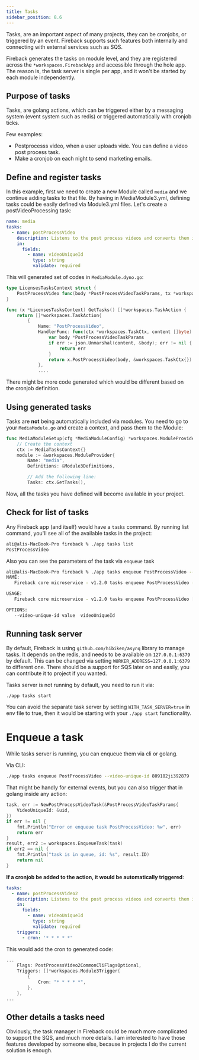 ```yaml
---
title: Tasks
sidebar_position: 8.6
---
```


Tasks, are an important aspect of many projects, they can be cronjobs, or triggered
by an event. Fireback supports such features both internally and connecting with external
services such as SQS.

Fireback generates the tasks on module level, and they are registered across the `*workspaces.FirebackApp`
and accessible through the hole app. The reason is, the task server is single per app, 
and it won't be started by each module independently.

## Purpose of tasks

Tasks, are golang actions, which can be triggered either by a messaging system (event system such as redis) or
triggered automatically with cronjob ticks.

Few examples:

- Postprocesss video, when a user uploads vide. You can define a video post process task.
- Make a cronjob on each night to send marketing emails.

## Define and register tasks

In this example, first we need to create a new Module called `media` and we continue adding tasks
to that file.
By having in MediaModule3.yml, defining tasks could be easily defined via Module3.yml files.
Let's create a postVideoProcessing task:

```yaml
name: media
tasks:
  - name: postProcessVideo
    description: Listens to the post process videos and converts them into different sizes
    in:
      fields:
        - name: videoUniqueId
          type: string
          validate: required
```

This will generated set of codes in `MediaModule.dyno.go`: 

```go
type LicensesTasksContext struct {
	PostProcessVideo func(body *PostProcessVideoTaskParams, tx *workspaces.TaskCtx) error
}

func (x *LicensesTasksContext) GetTasks() []*workspaces.TaskAction {
	return []*workspaces.TaskAction{
		{
			Name: "PostProcessVideo",
			HandlerFunc: func(ctx *workspaces.TaskCtx, content []byte) error {
				var body *PostProcessVideoTaskParams
				if err := json.Unmarshal(content, &body); err != nil {
					return err
				}
				return x.PostProcessVideo(body, &workspaces.TaskCtx{})
			},
            ....
```

There might be more code generated which would be different based on the cronjob definition.

## Using generated tasks

Tasks are **not** being automatically included via modules. You need to go to your `MediaModule.go` and create
a context, and pass them to the Module:

```go
func MediaModuleSetup(cfg *MediaModuleConfig) *workspaces.ModuleProvider {
	// Create the context
	ctx := MediaTasksContext{}
	module := &workspaces.ModuleProvider{
		Name: "media",
        Definitions: &Module3Definitions,

		// Add the following line:
		Tasks: ctx.GetTasks(),
```

Now, all the tasks you have defined will become available in your project.

## Check for list of tasks

Any Fireback app (and itself) would have a `tasks` command. By running list command, you'll see all of the
available tasks in the project:

```bash
ali@alis-MacBook-Pro fireback % ./app tasks list
PostProcessVideo
```

Also you can see the parameters of the task via `enqueue` task

```bash
ali@alis-MacBook-Pro fireback % ./app tasks enqueue PostProcessVideo --help
NAME:
   Fireback core microservice - v1.2.0 tasks enqueue PostProcessVideo - 

USAGE:
   Fireback core microservice - v1.2.0 tasks enqueue PostProcessVideo [command options] [arguments...]

OPTIONS:
   --video-unique-id value  videoUniqueId
```

## Running task server

By default, Fireback is using `github.com/hibiken/asynq` library to manage tasks.
It depends on the redis, and needs to be available on `127.0.0.1:6379` by default.
This can be changed via setting `WORKER_ADDRESS=127.0.0.1:6379` to different one.
There should be a support for SQS later on and easily, you can contribute it to project if you wanted.

Tasks server is not running by default, you need to run it via:

```
./app tasks start
```

You can avoid the separate task server by setting `WITH_TASK_SERVER=true` in env file to true,
then it would be starting with your `./app start` functionality.

# Enqueue a task

While tasks server is running, you can enqueue them via cli or golang.

Via CLI:

```bash
./app tasks enqueue PostProcessVideo --video-unique-id 809182ji392879
```

That might be handly for external events, but you can also trigger that in golang inside any action:

```go
task, err := NewPostProcessVideoTask(&PostProcessVideoTaskParams{
    VideoUniqueId: &uid,
})
if err != nil {
    fmt.Println("Error on enqueue task PostProcessVideo: %w", err)
    return err
}
result, err2 := workspaces.EnqueueTask(task)
if err2 == nil {
    fmt.Println("task is in queue, id: %s", result.ID)
    return nil
}
```

**If a cronjob be added to the action, it would be automatically triggered**:

```yaml
tasks:
  - name: postProcessVideo2
    description: Listens to the post process videos and converts them into different sizes
    in:
      fields:
        - name: videoUniqueId
          type: string
          validate: required
    triggers:
      - cron: '* * * * *'
```

This would add the cron to generated code:

```go
...
    Flags: PostProcessVideo2CommonCliFlagsOptional,
    Triggers: []*workspaces.Module3Trigger{
        {
            Cron: "* * * * *",
        },
    },
...
```

## Other details a tasks need

Obviously, the task manager in Fireback could be much more complicated to support the SQS,
and much more details. I am interested to have those features developed by someone else,
because in projects I do the current solution is enough.
